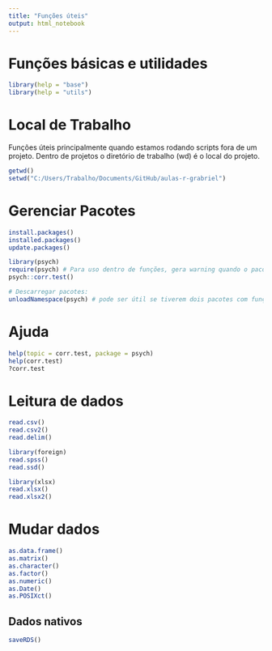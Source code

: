 ```yaml
---
title: "Funções úteis"
output: html_notebook
---
```


# Funções básicas e utilidades
```r
library(help = "base")
library(help = "utils")
```

# Local de Trabalho

Funções úteis principalmente quando estamos rodando scripts fora de um projeto. Dentro de projetos o diretório de trabalho (wd) é o local do projeto.
```r
getwd()
setwd("C:/Users/Trabalho/Documents/GitHub/aulas-r-grabriel")
```

# Gerenciar Pacotes
```r

install.packages()
installed.packages()
update.packages()

library(psych)
require(psych) # Para uso dentro de funções, gera warning quando o pacote não existe
psych::corr.test()

# Descarregar pacotes:
unloadNamespace(psych) # pode ser útil se tiverem dois pacotes com funções de mesmo nome
```

# Ajuda

```r
help(topic = corr.test, package = psych)
help(corr.test)
?corr.test
```

# Leitura de dados

```r
read.csv()
read.csv2()
read.delim()

library(foreign)
read.spss()
read.ssd()

library(xlsx)
read.xlsx()
read.xlsx2()
```

# Mudar dados

```r
as.data.frame()
as.matrix()
as.character()
as.factor()
as.numeric()
as.Date()
as.POSIXct()
```

## Dados nativos

```r
saveRDS()
```


